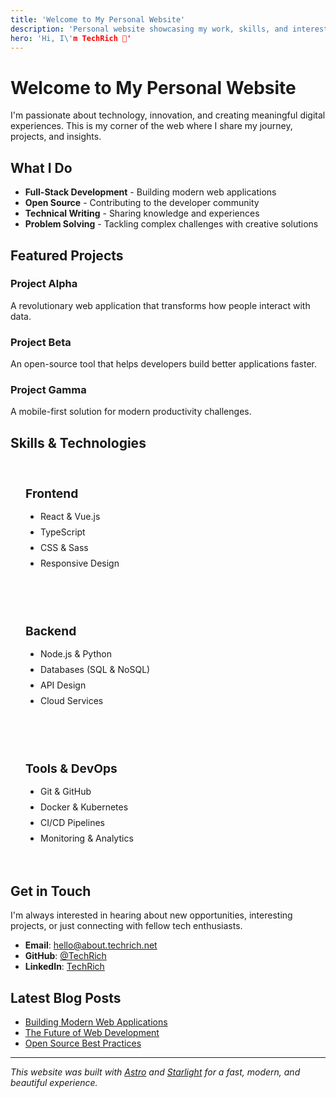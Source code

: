 ```yaml
---
title: 'Welcome to My Personal Website'
description: 'Personal website showcasing my work, skills, and interests'
hero: 'Hi, I\'m TechRich 👋'
---
```


# Welcome to My Personal Website

I'm passionate about technology, innovation, and creating meaningful digital experiences. This is my corner of the web where I share my journey, projects, and insights.

## What I Do

- **Full-Stack Development** - Building modern web applications
- **Open Source** - Contributing to the developer community
- **Technical Writing** - Sharing knowledge and experiences
- **Problem Solving** - Tackling complex challenges with creative solutions

## Featured Projects

### Project Alpha
A revolutionary web application that transforms how people interact with data.

### Project Beta
An open-source tool that helps developers build better applications faster.

### Project Gamma
A mobile-first solution for modern productivity challenges.

## Skills & Technologies

<div class="skills-grid">
  <div class="skill-category">
    <h3>Frontend</h3>
    <ul>
      <li>React & Vue.js</li>
      <li>TypeScript</li>
      <li>CSS & Sass</li>
      <li>Responsive Design</li>
    </ul>
  </div>
  
  <div class="skill-category">
    <h3>Backend</h3>
    <ul>
      <li>Node.js & Python</li>
      <li>Databases (SQL & NoSQL)</li>
      <li>API Design</li>
      <li>Cloud Services</li>
    </ul>
  </div>
  
  <div class="skill-category">
    <h3>Tools & DevOps</h3>
    <ul>
      <li>Git & GitHub</li>
      <li>Docker & Kubernetes</li>
      <li>CI/CD Pipelines</li>
      <li>Monitoring & Analytics</li>
    </ul>
  </div>
</div>

## Get in Touch

I'm always interested in hearing about new opportunities, interesting projects, or just connecting with fellow tech enthusiasts.

- **Email**: [hello@about.techrich.net](mailto:hello@about.techrich.net)
- **GitHub**: [@TechRich](https://github.com/TechRich)
- **LinkedIn**: [TechRich](https://linkedin.com/in/techrich)

## Latest Blog Posts

- [Building Modern Web Applications](/docs/guides/modern-web-apps)
- [The Future of Web Development](/docs/guides/future-web-dev)
- [Open Source Best Practices](/docs/guides/oss-best-practices)

---

*This website was built with [Astro](https://astro.build) and [Starlight](https://starlight.astro.build) for a fast, modern, and beautiful experience.*

<style>
  .skills-grid {
    display: grid;
    grid-template-columns: repeat(auto-fit, minmax(250px, 1fr));
    gap: 2rem;
    margin: 2rem 0;
  }
  
  .skill-category {
    background: var(--sl-color-accent-low);
    padding: 1.5rem;
    border-radius: 12px;
    border: 1px solid var(--sl-color-border);
  }
  
  .skill-category h3 {
    margin: 0 0 1rem 0;
    color: var(--sl-color-accent);
    font-size: 1.2rem;
  }
  
  .skill-category ul {
    margin: 0;
    padding-left: 1.5rem;
  }
  
  .skill-category li {
    margin: 0.5rem 0;
    color: var(--sl-color-text);
  }
  
  @media (max-width: 768px) {
    .skills-grid {
      grid-template-columns: 1fr;
    }
  }
</style>
